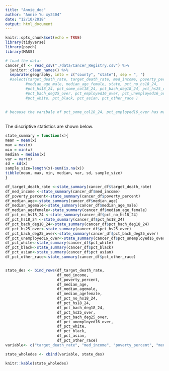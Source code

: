 ```yaml
---
title: "Annie_doc"
author: "Annie Yu xy2404"
date: "12/10/2018"
output: html_document
---
```


```r
knitr::opts_chunk$set(echo = TRUE)
library(tidyverse)
library(psych)
library(MASS)
```


```r
# load the data:
cancer_df <- read_csv("./data/Cancer_Registry.csv") %>% 
  janitor::clean_names() %>% 
  separate(geography, into = c("county", "state"), sep = ", ")
  #select(target_death_rate, target_death_rate, med_income, poverty_percent, median_age,
         #median_age_male, median_age_female, state, pct_no_hs18_24,
         #pct_hs18_24, pct_some_col18_24, pct_bach_deg18_24, pct_hs25_over,
         #pct_bach_deg25_over, pct_employed16_over, pct_unemployed16_over,
         #pct_white, pct_black, pct_asian, pct_other_race )
  
  
# because the varibale of pct_some_col18_24, pct_employed16_over has many NAs, so I decide to delete the two varibale. The total has 18 varibales at the beginning. 
  
```


The discriptive statistics are shown below.
```r
state_summary = function(x){
mean = mean(x)
max = max(x)
min = min(x)
median = median(x)
var = var(x)
sd = sd(x) 
sample_size=length(x)-sum(is.na(x))
tibble(mean, max, min, median, var, sd, sample_size) 
} 

df_target_death_rate <-state_summary(cancer_df$target_death_rate)
df_med_income <-state_summary(cancer_df$med_income) 
df_poverty_percent<-state_summary(cancer_df$poverty_percent) 
df_median_age<-state_summary(cancer_df$median_age) 
df_median_agemale<-state_summary(cancer_df$median_age_male) 
df_median_agefemale<-state_summary(cancer_df$median_age_female)
df_pct_no_hs18_24 <-state_summary(cancer_df$pct_no_hs18_24)
df_pct_hs18_24 <-state_summary(cancer_df$pct_hs18_24) 
df_pct_bach_deg18_24<-state_summary(cancer_df$pct_bach_deg18_24) 
df_pct_hs25_over<-state_summary(cancer_df$pct_hs25_over) 
df_pct_bach_deg25_over<-state_summary(cancer_df$pct_bach_deg25_over) 
df_pct_unemployed16_over<-state_summary(cancer_df$pct_unemployed16_over) 
df_pct_white<-state_summary(cancer_df$pct_white)
df_pct_black<-state_summary(cancer_df$pct_black) 
df_pct_asian<-state_summary(cancer_df$pct_asian)
df_pct_other_race<-state_summary(cancer_df$pct_other_race)


state_des <- bind_rows(df_target_death_rate, 
                       df_med_income, 
                       df_poverty_percent, 
                       df_median_age,
                       df_median_agemale,
                       df_median_agefemale,
                       df_pct_no_hs18_24,
                       df_pct_hs18_24,
                       df_pct_bach_deg18_24, 
                       df_pct_hs25_over, 
                       df_pct_bach_deg25_over,
                       df_pct_unemployed16_over, 
                       df_pct_white,
                       df_pct_black, 
                       df_pct_asian,
                       df_pct_other_race) 
variable<- c("target_death_rate", "med_income", "poverty_percent", "median_age", "median_agemale", "median_agefemale", "pct_no_hs18_24", "pct_hs18_24", "pct_bach_deg18_24", "pct_hs25_over", " df_pct_bach_deg25_over", "pct_unemployed16_over", "pct_white", "pct_black", "pct_asian", "pct_other_race")

state_wholedes <- cbind(variable, state_des) 

knitr::kable(state_wholedes)
```



```r

```

